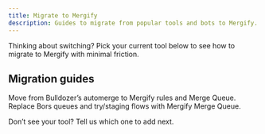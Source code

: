 ```yaml
---
title: Migrate to Mergify
description: Guides to migrate from popular tools and bots to Mergify.
---
```



Thinking about switching? Pick your current tool below to see how to migrate to Mergify with minimal friction.

## Migration guides

<DocsetGrid>
		<Docset title="Bulldozer" path="/migrate/bulldozer" icon={TbBulldozer}>
		Move from Bulldozer’s automerge to Mergify rules and Merge Queue.
	</Docset>
	<Docset title="Bors‑NG" path="/migrate/bors-ng" icon={BsRobot}>
		Replace Bors queues and try/staging flows with Mergify Merge Queue.
	</Docset>
</DocsetGrid>

Don’t see your tool? Tell us which one to add next.
